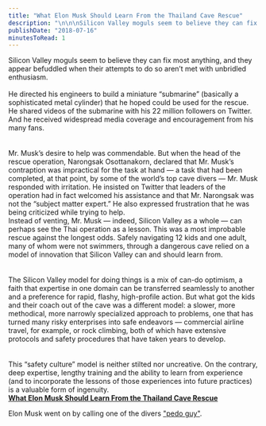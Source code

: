 ```yaml
---
title: "What Elon Musk Should Learn From the Thailand Cave Rescue"
description: "\n\n\nSilicon Valley moguls seem to believe they can fix most anything, and they appear befuddled when their attempts to do so aren’t met with unbridled enthusiasm.\n\nHe directed his engineers to build a miniature “submarine” (basically a sophisticated metal cylinder) that he hoped could be used for the rescue. He shared videos of the submarine with his 22 million followers on Twitter. And he received widespread media coverage and encouragement from his many fans.\n\n\n\nMr. Musk’s desire to help was co"
publishDate: "2018-07-16"
minutesToRead: 1
---
```


<div class="blockquote">
<div><p>Silicon Valley moguls seem to believe they can fix most anything, and they appear befuddled when their attempts to do so aren’t met with unbridled enthusiasm.<br /><br />He directed his engineers to build a miniature “submarine” (basically a sophisticated metal cylinder) that he hoped could be used for the rescue. He shared videos of the submarine with his 22 million followers on Twitter. And he received widespread media coverage and encouragement from his many fans.<br /><br /><br />
Mr. Musk’s desire to help was commendable. But when the head of the rescue operation, Narongsak Osottanakorn, declared that Mr. Musk’s contraption was impractical for the task at hand — a task that had been completed, at that point, by some of the world’s top cave divers — Mr. Musk responded with irritation. He insisted on Twitter that leaders of the operation had in fact welcomed his assistance and that Mr. Narongsak was not the “subject matter expert.” He also expressed frustration that he was being criticized while trying to help.<br />
Instead of venting, Mr. Musk — indeed, Silicon Valley as a whole — can perhaps see the Thai operation as a lesson. This was a most improbable rescue against the longest odds. Safely navigating 12 kids and one adult, many of whom were not swimmers, through a dangerous cave relied on a model of innovation that Silicon Valley can and should learn from.<br /><br /><br />
The Silicon Valley model for doing things is a mix of can-do optimism, a faith that expertise in one domain can be transferred seamlessly to another and a preference for rapid, flashy, high-profile action. But what got the kids and their coach out of the cave was a different model: a slower, more methodical, more narrowly specialized approach to problems, one that has turned many risky enterprises into safe endeavors — commercial airline travel, for example, or rock climbing, both of which have extensive protocols and safety procedures that have taken years to develop.<br /><br /><br />
This “safety culture” model is neither stilted nor uncreative. On the contrary, deep expertise, lengthy training and the ability to learn from experience (and to incorporate the lessons of those experiences into future practices) is a valuable form of ingenuity.<br />
<strong><a href="https://www.nytimes.com/2018/07/14/opinion/sunday/elon-musk-thailand-hubris.html?ref=antonsten.com">What Elon Musk Should Learn From the Thailand Cave Rescue</a></strong></p></div>
</div>

<p>Elon Musk went on by calling one of the divers <a href="https://twitter.com/RMac18/status/1018504448396546048?ref=antonsten.com">"pedo guy"</a>.</p>